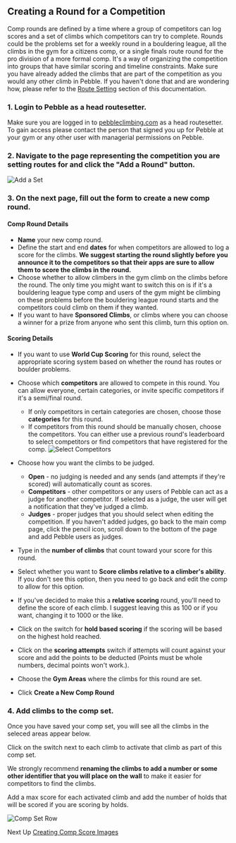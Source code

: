 ## Creating a Round for a Competition

Comp rounds are defined by a time where a group of competitors can log scores and a set of climbs which competitors can try to complete. Rounds could be the problems set for a weekly round in a bouldering league, all the climbs in the gym for a citizens comp, or a single finals route round for the pro division of a more formal comp. It's a way of organizing the competition into groups that have similar scoring and timeline constraints.
Make sure you have already added the climbs that are part of the competition as you would any other climb in Pebble. If you haven't done that and are wondering how, please refer to the [Route Setting](/route-setting) section of this documentation.

### 1. Login to Pebble as a head routesetter.

Make sure you are logged in to [pebbleclimbing.com](https://pebbleclimbing.com) as a head routesetter. To gain access please contact the person that signed you up for Pebble at your gym or any other user with managerial permissions on Pebble.

### 2. Navigate to the page representing the competition you are setting routes for and click the "Add a Round" button.

![Add a Set](../images/add-a-set.png)

### 3. On the next page, fill out the form to create a new comp round.

#### Comp Round Details

- **Name** your new comp round.
- Define the start and end **dates** for when competitors are allowed to log a score for the climbs. **We suggest starting the round slightly before you announce it to the competitors so that their apps are sure to allow them to score the climbs in the round.**
- Choose whether to allow climbers in the gym climb on the climbs before the round. The only time you might want to switch this on is if it's a bouldering league type comp and users of the gym might be climbing on these problems before the bouldering league round starts and the competitors could climb on them if they wanted.
- If you want to have **Sponsored Climbs**, or climbs where you can choose a winner for a prize from anyone who sent this climb, turn this option on.

#### Scoring Details

- If you want to use **World Cup Scoring** for this round, select the appropriate scoring system based on whether the round has routes or boulder problems.
- Choose which **competitors** are allowed to compete in this round. You can allow everyone, certain categories, or invite specific competitors if it's a semi/final round.
  - If only competitors in certain categories are chosen, choose those **categories** for this round.
  - If competitors from this round should be manually chosen, choose the competitors. You can either use a previous round's leaderboard to select competitors or find competitors that have registered for the comp.
    ![Select Competitors](../images/select-competitors.png)
- Choose how you want the climbs to be judged.

  - **Open** - no judging is needed and any sends (and attempts if they're scored) will automatically count as scores.
  - **Competitors** - other competitors or any users of Pebble can act as a judge for another competitor. If selected as a judge, the user will get a notification that they've judged a climb.
  - **Judges** - proper judges that you should select when editing the competition. If you haven't added judges, go back to the main comp page, click the pencil icon, scroll down to the bottom of the page and add Pebble users as judges.

- Type in the **number of climbs** that count toward your score for this round.
- Select whether you want to **Score climbs relative to a climber's ability**. If you don't see this option, then you need to go back and edit the comp to allow for this option.
- If you've decided to make this a **relative scoring** round, you'll need to define the score of each climb. I suggest leaving this as 100 or if you want, changing it to 1000 or the like.
- Click on the switch for **hold based scoring** if the scoring will be based on the highest hold reached.
- Click on the **scoring attempts** switch if attempts will count against your score and add the points to be deducted (Points must be whole numbers, decimal points won't work.).
- Choose the **Gym Areas** where the climbs for this round are set.
- Click **Create a New Comp Round**

### 4. Add climbs to the comp set.

Once you have saved your comp set, you will see all the climbs in the seleced areas appear below.

Click on the switch next to each climb to activate that climb as part of this comp set.

We strongly recommend **renaming the climbs to add a number or some other identifier that you will place on the wall** to make it easier for competitors to find the climbs.

Add a max score for each activated climb and add the number of holds that will be scored if you are scoring by holds.

![Comp Set Row](../images/comp-set-row.png)

Next Up [Creating Comp Score Images](./create-comp-score-images)
